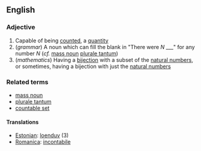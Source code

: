 == English ==

=== Adjective ===

# Capable of being [[count]]ed, a [[quantity]]
# (''grammar'') A noun which can fill the blank in "There were ''N'' ___" for any number ''N'' (''cf.'' [[mass noun]] [[plurale tantum]])
# (''mathematics'') Having a [[bijection]] with a subset of the [[natural numbers]], or sometimes, having a bijection with just the [[natural numbers]]

=== Related terms ===

* [[mass noun]]
* [[plurale tantum]]
* [[countable set]]

====Translations====
*[[Estonian]]: [[loenduv]] (3)
*[[Romanica]]: [[incontabile]]